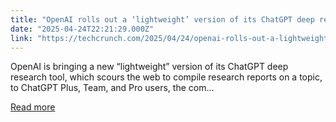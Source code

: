 ```yaml
---
title: "OpenAI rolls out a ‘lightweight’ version of its ChatGPT deep research tool"
date: "2025-04-24T22:21:29.000Z"
link: "https://techcrunch.com/2025/04/24/openai-rolls-out-a-lightweight-version-of-its-chatgpt-deep-research-tool/"
---
```


OpenAI is bringing a new &#8220;lightweight&#8221; version of its ChatGPT deep research tool, which scours the web to compile research reports on a topic, to ChatGPT Plus, Team, and Pro users, the com...

[Read more](https://techcrunch.com/2025/04/24/openai-rolls-out-a-lightweight-version-of-its-chatgpt-deep-research-tool/)
